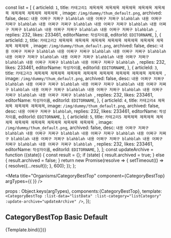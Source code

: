 const list = [
  {
    articleId: `1`,
    title: `카테고리1 제목제목 제목제목 제목제목 제목제목 제목제목 제목제목 제목제목 제목제목 `,
    image: `/img/dummy/thum_default.png`,
    archived: false,
    desc: `내용 어쩌구 저쩌구 blahblah 내용 어쩌구 저쩌구 blahblah 내용 어쩌구 저쩌구 blahblah 내용 어쩌구 저쩌구 blahblah 내용 어쩌구 저쩌구 blahblah 내용 어쩌구 저쩌구 blahblah 내용 어쩌구 저쩌구 blahblah 내용 어쩌구 저쩌구 blahblah `,
    replies: 232,
    likes: 233461,
    editorName: `작성자이름`,
    editorId: `EDITORNAME`,
  },
  {
    articleId: `2`,
    title: `카테고리2 제목제목 제목제목 제목제목 제목제목 제목제목 제목제목 제목제목 제목제목 `,
    image: `/img/dummy/thum_default.png`,
    archived: false,
    desc: `내용 어쩌구 저쩌구 blahblah 내용 어쩌구 저쩌구 blahblah 내용 어쩌구 저쩌구 blahblah 내용 어쩌구 저쩌구 blahblah 내용 어쩌구 저쩌구 blahblah 내용 어쩌구 저쩌구 blahblah 내용 어쩌구 저쩌구 blahblah 내용 어쩌구 저쩌구 blahblah `,
    replies: 232,
    likes: 233461,
    editorName: `작성자이름`,
    editorId: `EDITORNAME`,
  },
  {
    articleId: `3`,
    title: `카테고리3 제목제목 제목제목 제목제목 제목제목 제목제목 제목제목 제목제목 제목제목 `,
    image: `/img/dummy/thum_default.png`,
    archived: false,
    desc: `내용 어쩌구 저쩌구 blahblah 내용 어쩌구 저쩌구 blahblah 내용 어쩌구 저쩌구 blahblah 내용 어쩌구 저쩌구 blahblah 내용 어쩌구 저쩌구 blahblah 내용 어쩌구 저쩌구 blahblah 내용 어쩌구 저쩌구 blahblah 내용 어쩌구 저쩌구 blahblah `,
    replies: 232,
    likes: 233461,
    editorName: `작성자이름`,
    editorId: `EDITORNAME`,
  },
  {
    articleId: `4`,
    title: `카테고리4 제목제목 제목제목 제목제목`,
    image: `/img/dummy/thum_default.png`,
    archived: false,
    desc: `내용 어쩌구 저쩌구 blahblah`,
    replies: 232,
    likes: 233461,
    editorName: `작성자이름`,
    editorId: `EDITORNAME`,
  },
  {
    articleId: `5`,
    title: `카테고리5 제목제목 제목제목 제목제목 제목제목 제목제목 제목제목 제목제목 제목제목 `,
    image: `/img/dummy/thum_default.png`,
    archived: false,
    desc: `내용 어쩌구 저쩌구 blahblah 내용 어쩌구 저쩌구 blahblah 내용 어쩌구 저쩌구 blahblah 내용 어쩌구 저쩌구 blahblah 내용 어쩌구 저쩌구 blahblah 내용 어쩌구 저쩌구 blahblah 내용 어쩌구 저쩌구 blahblah 내용 어쩌구 저쩌구 blahblah `,
    replies: 232,
    likes: 233461,
    editorName: `작성자이름`,
    editorId: `EDITORNAME`,
  },
];
const updateArchive = function ({state}) {
  const result = {};
  if (state) {
    result.archived = true;
  } else {
    result.archived = false;
  }
  return new Promise(resolve => {
    setTimeout(() => {
      resolve({...result});
    }, 600);
  });
};

<Meta
  title="Organisms/CategoryBestTop"
  component={CategoryBestTop}
  argTypes={{
  }}
/>

  props : Object.keys(argTypes),
  components:{CategoryBestTop},
  template:`
    <CategoryBestTop
      :list-data="listData"
      :list-category="listCategory"
      :update-archive="updateArchive"
    />`,
});

## CategoryBestTop Basic Default
<Canvas>
  <Story
    name="basic"
    args={{
      listCategory: `news`,
      listData: list,
      updateArchive,
    }}
    parameters={{layout: `fullscreen`}}
  >
    {Template.bind({})}
  </Story>
</Canvas>
